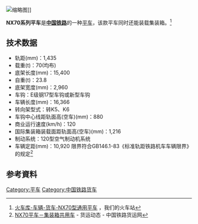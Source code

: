 {{導言|time=2014-1-27}}
[[File:China_Railways_NX70A_5483750_20120812.jpg|缩略图]]]]

'''NX70系列平车'''是'''[[中国铁路|中国铁路]]'''的一种[[平车|平车]]，该款平车同时还能装载集装箱。<ref name="测试">[http://www.trainfanz.com/trains_rolling_stock-freight-frame-3-flatcar-P1-NX70.htm 火车库-车辆-货车-NX70型通用平车] {{Wayback|url=http://www.trainfanz.com/trains_rolling_stock-freight-frame-3-flatcar-P1-NX70.htm |date=20120322121711 }}，我们的火车站</ref>

== 技术数据 ==
*轨距(mm)：1,435
*载重(t)：70(均布) 
*底架长度(mm)：15,400 
*自重(t)：23.8 
*底架宽度(mm)：2,960 
*车钩：E级钢17型车钩或新型车钩 
*车辆长度(mm)：16,366 
*转向架型式：转K5、K6 
*车钩中心线距轨面高(空车)(mm)：880 
*商业运行速度(km/h)：120 
*国际集装箱装载面距轨面高(空车)(mm)：1,216 
*制动系统：120型空气制动机系统 
*车辆定距(mm)：10,920 限界符合GB146.1-83《标准轨距铁路机车车辆限界》的规定<ref>[http://www.zgtlhy.com/bencandy.php?fid=58&id=2305 NX70平车－集装箱共用车] {{Wayback|url=http://www.zgtlhy.com/bencandy.php?fid=58&id=2305 |date=20160304101406 }}- 货运动态 - 中国铁路货运网</ref>

== 参考資料 ==
<references />{{中国铁路货车}}
[[Category:平车|Category:平车]]
[[Category:中国铁路货车|Category:中国铁路货车]]